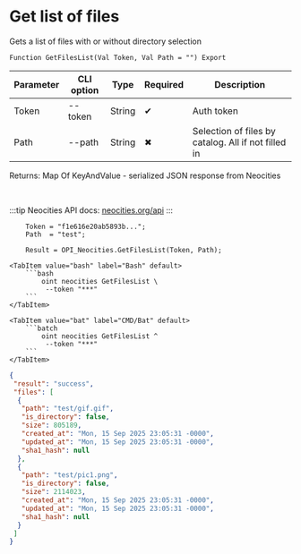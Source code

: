 ﻿---
sidebar_position: 4
description: Get list of files and other functions to work with Neocities in the Open Integration Package, a free open-source integration library for 1C:Enterprise 8, OneScript and CLI
keywords: [1C, 1С, 1С:Enterprise, 1С:Enterprise 8.3, API, Integration, Services, Exchange, OneScript, CLI, Neocities]
---


# Get list of files
 Gets a list of files with or without directory selection



`Function GetFilesList(Val Token, Val Path = "") Export`

  | Parameter | CLI option | Type | Required | Description |
  |-|-|-|-|-|
  | Token | --token | String | &#x2714; | Auth token |
  | Path | --path | String | &#x2716; | Selection of files by catalog. All if not filled in |

  
  Returns:  Map Of KeyAndValue - serialized JSON response from Neocities

<br/>

:::tip
Neocities API docs: [neocities.org/api](https://neocities.org/api)
:::
<br/>


```bsl title="1C:Enterprise/OneScript code example"
    Token = "f1e616e20ab5893b...";
    Path  = "test";

    Result = OPI_Neocities.GetFilesList(Token, Path);
```
 

 <Tabs>
  
    <TabItem value="bash" label="Bash" default>
        ```bash
            oint neocities GetFilesList \
             --token "***"
        ```
    </TabItem>
  
    <TabItem value="bat" label="CMD/Bat" default>
        ```batch
            oint neocities GetFilesList ^
             --token "***"
        ```
    </TabItem>
</Tabs>


```json title="Result"
{
 "result": "success",
 "files": [
  {
   "path": "test/gif.gif",
   "is_directory": false,
   "size": 805189,
   "created_at": "Mon, 15 Sep 2025 23:05:31 -0000",
   "updated_at": "Mon, 15 Sep 2025 23:05:31 -0000",
   "sha1_hash": null
  },
  {
   "path": "test/pic1.png",
   "is_directory": false,
   "size": 2114023,
   "created_at": "Mon, 15 Sep 2025 23:05:31 -0000",
   "updated_at": "Mon, 15 Sep 2025 23:05:31 -0000",
   "sha1_hash": null
  }
 ]
}
```
